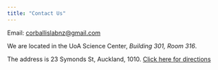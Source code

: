 ```yaml
---
title: "Contact Us"
---
```


Email: [corballislabnz@gmail.com](mailto:corballislabnz@gmail.com)

We are located in the UoA Science Center, *Building 301, Room 316*. 

The address is 23 Symonds St, Auckland, 1010. [Click here for directions](https://goo.gl/maps/nUQj5UTb3n4dHXyu6)



